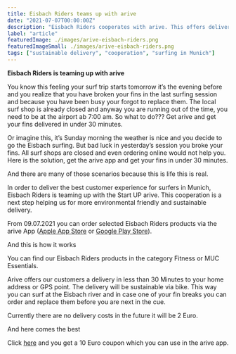 ```yaml
---
title: Eisbach Riders teams up with arive
date: "2021-07-07T00:00:00Z"
description: "Eisbach Riders cooperates with arive. This offers delivery of Eisbach riders products in under 30 minutes within Munich"
label: "article"
featuredImage: ./images/arive-eisbach-riders.png
featuredImageSmall: ./images/arive-eisbach-riders.png
tags: ["sustainable delivery", "cooperation", "surfing in Munich"]
---
```



**Eisbach Riders is teaming up with arive**

You know this feeling your surf trip starts tomorrow it’s the evening before and you realize that you have broken your fins in the last surfing session and because you have been busy your forgot to replace them. The local surf shop is already closed and anyway you are running out of the time, you need to be at the airport ab 7:00 am. So what to do??? Get arive and get your fins delivered in under 30 minutes.

Or imagine this, it’s Sunday morning the weather is nice and you decide to go the Eisbach surfing. But bad luck in yesterday’s session you broke your fins. All surf shops are closed and even ordering online would not help you. Here is the solution, get the arive app and get your fins in under 30 minutes.

And there are many of those scenarios because this is life this is real.

In order to deliver the best customer experience for surfers in Munich, Eisbach Riders is teaming up with the Start UP arive. This cooperation is a next step helping us for more environmental friendly and sustainable delivery.

From 09.07.2021 you can order selected Eisbach Riders products via the arive App ([Apple App Store](https://apps.apple.com/de/app/arive-30min-delivery/id1567030084?l=en) or [Google Play Store](https://play.google.com/store/apps/details?id=co.shopney.arivejiiqtapp)).

And this is how it works

<ImageContainer
  img1={img1}
  alt1="How to find Eisbach Riders products in arive app"
  caption1="How to find Eisbach Riders products in arive app"
/>

You can find our Eisbach Riders products in the category Fitness or MUC Essentials.

Arive offers our customers a delivery in less than 30 Minutes to your home address or GPS point. The delivery will be sustainable via bike. This way you can surf at the Eisbach river and in case one of your fin breaks you can order and replace them before you are next in the cue.

Currently there are no delivery costs in the future it will be 2 Euro.

And here comes the best

Click [here](http://i.refs.cc/NkKBhPwF?smile_ref=eyJzbWlsZV9zb3VyY2UiOiJzbWlsZV91aSIsInNtaWxlX21lZGl1bSI6IiIsInNtaWxlX2NhbXBhaWduIjoicmVmZXJyYWxfcHJvZ3JhbSIsInNtaWxlX2N1c3RvbWVyX2lkIjo5MDk0ODgyNTl9) and you get a 10 Euro coupon which you can use in the arive app.
